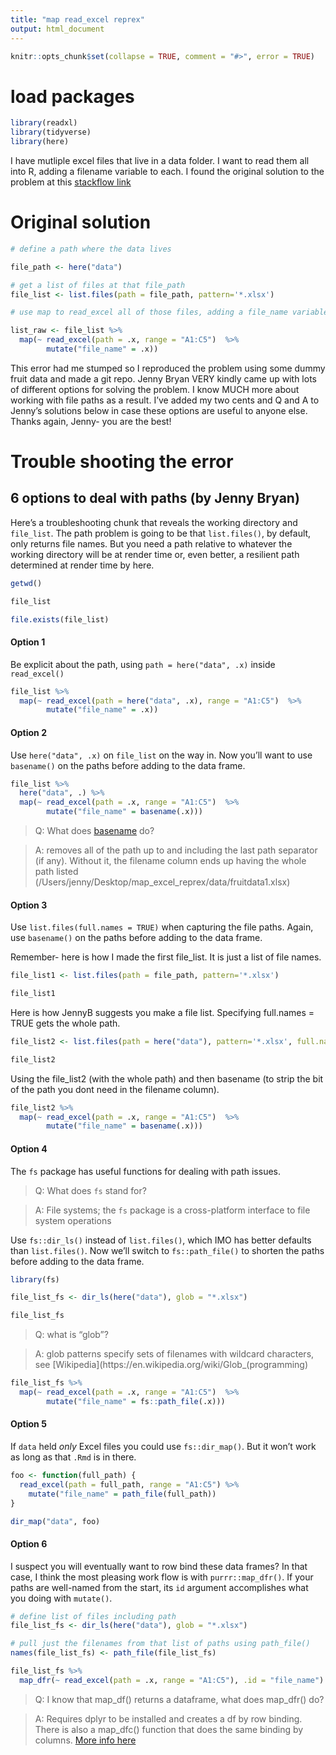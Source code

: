```yaml
---
title: "map read_excel reprex"
output: html_document
---
```


```r
knitr::opts_chunk$set(collapse = TRUE, comment = "#>", error = TRUE)
```


# load packages
```r
library(readxl)
library(tidyverse)
library(here)
```

I have mutliple excel files that live in a data folder. I want to read them all into R, adding a filename variable to each. I found the original solution to the problem at this [stackflow link](https://stackoverflow.com/questions/47540471/load-multiple-excel-files-and-name-object-after-a-file-name)

# Original solution

```r
# define a path where the data lives

file_path <- here("data")

# get a list of files at that file_path
file_list <- list.files(path = file_path, pattern='*.xlsx')

# use map to read_excel all of those files, adding a file_name variable to each one

list_raw <- file_list %>% 
  map(~ read_excel(path = .x, range = "A1:C5")  %>%
        mutate("file_name" = .x))

```
This error had me stumped so I reproduced the problem using some dummy fruit data and made a git repo. Jenny Bryan VERY kindly came up with lots of different options for solving the problem. I know MUCH more about working with file paths as a result. 
I've added my two cents and Q and A to Jenny's solutions below in case these options are useful to anyone else. Thanks again, Jenny- you are the best!


# Trouble shooting the error 
## 6 options to deal with paths (by Jenny Bryan)

Here's a troubleshooting chunk that reveals the working directory and `file_list`. The path problem is going to be that `list.files()`, by default, only returns file names. But you need a path relative to whatever the working directory will be at render time or, even better, a resilient path determined at render time by here.

```r
getwd()

file_list

file.exists(file_list)
```


#### Option 1

Be explicit about the path, using `path = here("data", .x)` inside `read_excel()`

```r
file_list %>% 
  map(~ read_excel(path = here("data", .x), range = "A1:C5")  %>%
        mutate("file_name" = .x))

```

#### Option 2

Use `here("data", .x)` on `file_list` on the way in. Now you'll want to use `basename()` on the paths before adding to the data frame.

```r
file_list %>% 
  here("data", .) %>% 
  map(~ read_excel(path = .x, range = "A1:C5")  %>%
        mutate("file_name" = basename(.x)))

```

> Q: What does [basename](https://www.rdocumentation.org/packages/base/versions/3.6.2/topics/basename) do? 

> A: removes all of the path up to and including the last path separator (if any). Without it, the filename column ends up having the whole path listed (/Users/jenny/Desktop/map_excel_reprex/data/fruitdata1.xlsx)

#### Option 3 

Use `list.files(full.names = TRUE)` when capturing the file paths. Again, use `basename()` on the paths before adding to the data frame.

Remember- here is how I made the first file_list. It is just a list of file names. 
```r
file_list1 <- list.files(path = file_path, pattern='*.xlsx')

file_list1

```
Here is how JennyB suggests you make a file list. Specifying full.names = TRUE gets the whole path. 
```r

file_list2 <- list.files(path = here("data"), pattern='*.xlsx', full.names = TRUE)

file_list2
```

Using the file_list2 (with the whole path) and then basename (to strip the bit of the path you dont need in the filename column). 
```r

file_list2 %>% 
  map(~ read_excel(path = .x, range = "A1:C5")  %>%
        mutate("file_name" = basename(.x)))

```

#### Option 4

The `fs` package has useful functions for dealing with path issues. 

> Q: What does `fs` stand for?

> A: File systems; the `fs` package is a cross-platform interface to file system operations

Use `fs::dir_ls()` instead of `list.files()`, which IMO has better defaults than `list.files()`. Now we'll switch to `fs::path_file()` to shorten the paths before adding to the data frame.

```r
library(fs)

file_list_fs <- dir_ls(here("data"), glob = "*.xlsx")

file_list_fs
```
> Q: what is "glob"?

> A: glob patterns specify sets of filenames with wildcard characters, see [Wikipedia](https://en.wikipedia.org/wiki/Glob_(programming)

```r

file_list_fs %>% 
  map(~ read_excel(path = .x, range = "A1:C5")  %>%
        mutate("file_name" = fs::path_file(.x)))

```


#### Option 5

If `data` held *only* Excel files you could use `fs::dir_map()`. But it won't work as long as that `.Rmd` is in there.

```r

foo <- function(full_path) {
  read_excel(path = full_path, range = "A1:C5") %>%
    mutate("file_name" = path_file(full_path))
}

dir_map("data", foo)
```


#### Option 6 

I suspect you will eventually want to row bind these data frames? In that case, I think the most pleasing work flow is with `purrr::map_dfr()`. If your paths are well-named from the start, its `id` argument accomplishes what you doing with `mutate()`.

```r
# define list of files including path
file_list_fs <- dir_ls(here("data"), glob = "*.xlsx")

# pull just the filenames from that list of paths using path_file()
names(file_list_fs) <- path_file(file_list_fs)

file_list_fs %>% 
  map_dfr(~ read_excel(path = .x, range = "A1:C5"), .id = "file_name")
```

> Q: I know that map_df() returns a dataframe, what does map_dfr() do?

> A: Requires dplyr to be installed and creates a df by row binding. There is also a map_dfc() function that does the same binding by columns. [More info here](https://purrr.tidyverse.org/reference/map.html)